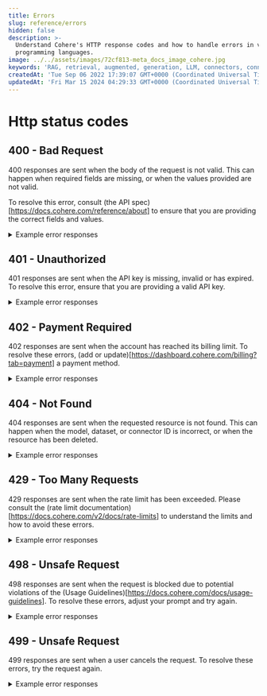 ```yaml
---
title: Errors
slug: reference/errors
hidden: false
description: >-
  Understand Cohere's HTTP response codes and how to handle errors in various
  programming languages.
image: ../../assets/images/72cf813-meta_docs_image_cohere.jpg
keywords: 'RAG, retrieval, augmented, generation, LLM, connectors, connector, langchain'
createdAt: 'Tue Sep 06 2022 17:39:07 GMT+0000 (Coordinated Universal Time)'
updatedAt: 'Fri Mar 15 2024 04:29:33 GMT+0000 (Coordinated Universal Time)'
---
```


# Http status codes

## 400 - Bad Request

400 responses are sent when the body of the request is not valid. This can happen when required fields are missing, or when the values provided are not valid.

To resolve this error, consult (the API spec)[https://docs.cohere.com/reference/about] to ensure that you are providing the correct fields and values. 

<details>
    <summary>Example error responses</summary>
    invalid request: list of documents must not be empty
    invalid request: prompt must be at least 1 token long.
    too many tokens: total number of tokens in the prompt cannot exceed 4081 - received 4292. Try using a shorter prompt, or enabling prompt truncating. See https://docs.cohere.com/reference/generate for more details.
    invalid request: valid input_type must be provided with the provided model
    system turn must be the first in the list
    invalid request: all elements in history must have a message.
    invalid request: message must be at least 1 token long or tool results must be specified.
    invalid request: query must not be empty or be only whitespace
    invalid request: model 'command-r' is not supported by the generate API
    invalid request: cannot specify both frequency_penalty and presence_penalty.
    invalid request: only one of 'presence_penalty' and 'frequency_penalty' can be specified for this model.
    message must not be empty in a turn
    too many tokens: max tokens must be less than or equal to 4096, the maximum output for this model - received 8192.
    invalid request: response_format is not supported with RAG.
    too many tokens: size limit exceeded by 11326 tokens. Try using shorter or fewer inputs, or setting prompt_truncation='AUTO'.
    invalid request: number of total max chunks (number of documents * max chunks per doc) must be less than 10000
    invalid request: min classes for classify request is 2 - received 0
    invalid request: Invalid role in chat_history at index 2. Role must be one of the following: User, Chatbot, System, Tool
    invalid request: total number of texts must be at most 96 - received 104
    invalid request: temperature must be between 0 and 1.0 inclusive.
    invalid request: presence_penalty must be between 0 and 1 inclusive.
    invalid request: text must be longer than 250 characters
    invalid request: inputs contains an element that is the empty string at index 0
    multi step limit reached - set a higher limit
    invalid request: return_top_n is invalid, value must be between 1 and 4
    invalid request: document at index 0 cannot be empty
    embedding_types parameter is required
    finetuneID is not a valid UUID: ''
    invalid request: tool names can only contain certain characters (A-Za-z0-9_) and can't begin with a digit (provided name: 'xyz').
    invalid json syntax: invalid character '\a' in string literal
    invalid request: RAG is not supported for this model.
    tool call id not found in previous tool calls
    invalid request: each unique label must have at least 2 examples. Not enough examples for: awr_report, create_user, tablespace_usage
    invalid request: multi step is not supported by the provided model: command.
    invalid request: invalid API version was passed in, for more information please refer to https://docs.cohere.com/versioning-reference
    document does not have a 'snippet' or a 'text' field that can be used for chunking and reranking
    finetuned model with name xyz is not ready for serving
    invalid request: required 'text' param is missing or empty.
    invalid request: rank_fields cannot be empty, it must either contain at least one field or be omitted
    schema must be an object
    a model parameter is required for this endpoint.
    cannot have duplicate tool ids
    too many tokens: multi-hop prompt is too long even after truncation
    connectors failed with continue on failure disabled: connector xyz failed with message 'failed to get auth token: user is not authenticated for connector xyz'
    invalid request: the 'tool_1' tool must have at least a description, input, or output.
    tool call id must be provided with tool message
    invalid request: images must be used with input_type=image
    invalid request: format must be one of 'paragraph', or 'bullets'.
    invalid request: finetuned model is not compatible with RAG functionality
    required field name not found in properties
    property title must have a type
    tool call must be of type function
    invalid request: length must be one of 'short', 'medium', or 'long'.
    invalid request: duplicate document ID adfasd at index 1 and 0
    too many tokens: minimal context could not be added to prompt (size limit exceeded by 280 tokens)
    invalid request: raw prompting is not supported with the following parameter(s): connectors, documents, search_queries_only, tools.
    invalid request: max_tokens can only be 0 if return_likelihoods is set to 'ALL' and prompt is longer than 1 token.
</details>

## 401 - Unauthorized

401 responses are sent when the API key is missing, invalid or has expired. To resolve this error, ensure that you are providing a valid API key.

<details>
    <summary>Example error responses</summary>
    no api key supplied
    invalid api token
    Your API key has expired. Please create a production key at dashboard.cohere.com or reach out to your contact at Cohere to continue usage.
</details>

## 402 - Payment Required

402 responses are sent when the account has reached its billing limit. To resolve these errors, (add or update)[https://dashboard.cohere.com/billing?tab=payment] a payment method.

<details>
    <summary>Example error responses</summary>
    Please add or update your payment method at https://dashboard.cohere.com/billing?tab=payment to continue
    Maximum billing reached for this API key as set in your dashboard, please go to https://dashboard.cohere.com/billing?tab=payment to increase your maximum amount to continue using this API key. Your billing capacity will reset at the beginning of next month.
</details>

## 404 - Not Found

404 responses are sent when the requested resource is not found. This can happen when the model, dataset, or connector ID is incorrect, or when the resource has been deleted.

<details>
    <summary>Example error responses</summary>
    model 'xyz' not found, make sure the correct model ID was used and that you have access to the model.
    404 page not found
    resource not found: no messages found with conversation id models
    failed to find org by org id
    connector 'web-search' not found.
    finetuned model xyz not found
    dataset with id texts not found
    connector '' not found.
    dataset with id my-dataset-id not found
    finetuned model xyz not found
</details>

## 429 - Too Many Requests

429 responses are sent when the rate limit has been exceeded. Please consult the (rate limit documentation)[https://docs.cohere.com/v2/docs/rate-limits] to understand the limits and how to avoid these errors.

<details>
    <summary>Example error responses</summary>
    You are past the per minute request limit, please wait and try again later.
    You are using a Trial key, which is limited to 40 API calls / minute. You can continue to use the Trial key for free or upgrade to a Production key with higher rate limits at 'https://dashboard.cohere.com/api-keys'. Contact us on 'https://discord.gg/XW44jPfYJu' or email us at support@cohere.com with any questions
    Please wait and try again later
    trial token rate limit exceeded, limit is 100000 tokens per minute
</details>

## 498 - Unsafe Request

498 responses are sent when the request is blocked due to potential violations of the (Usage Guidelines)[https://docs.cohere.com/docs/usage-guidelines]. To resolve these errors, adjust your prompt and try again.

<details>
    <summary>Example error responses</summary>
    blocked input: please adjust your prompt and try again, as it may be a potential violation of our Usage Guidelines (https://docs.cohere.com/docs/usage-guidelines).
</details>

## 499 - Unsafe Request

499 responses are sent when a user cancels the request. To resolve these errors, try the request again.

<details>
    <summary>Example error responses</summary>
    request cancelled
    streaming error - scroll down for more streaming errors
    failed to get rerank inference: request cancelled
    request cancelled by user
</details>